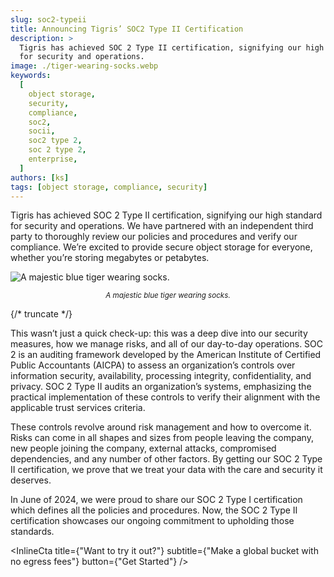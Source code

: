 ```yaml
---
slug: soc2-typeii
title: Announcing Tigris’ SOC2 Type II Certification
description: >
  Tigris has achieved SOC 2 Type II certification, signifying our high standard
  for security and operations.
image: ./tiger-wearing-socks.webp
keywords:
  [
    object storage,
    security,
    compliance,
    soc2,
    socii,
    soc2 type 2,
    soc 2 type 2,
    enterprise,
  ]
authors: [ks]
tags: [object storage, compliance, security]
---
```



Tigris has achieved SOC 2 Type II certification, signifying our high standard
for security and operations. We have partnered with an independent third party
to thoroughly review our policies and procedures and verify our compliance.
We’re excited to provide secure object storage for everyone, whether you’re
storing megabytes or petabytes.

![A majestic blue tiger wearing socks.](./tiger-wearing-socks.webp)

<center>
  <small>
    <em>A majestic blue tiger wearing socks.</em>
  </small>
</center>

{/* truncate */}

This wasn’t just a quick check-up: this was a deep dive into our security
measures, how we manage risks, and all of our day-to-day operations. SOC 2 is an
auditing framework developed by the American Institute of Certified Public
Accountants (AICPA) to assess an organization’s controls over information
security, availability, processing integrity, confidentiality, and privacy. SOC
2 Type II audits an organization’s systems, emphasizing the practical
implementation of these controls to verify their alignment with the applicable
trust services criteria.

These controls revolve around risk management and how to overcome it. Risks can
come in all shapes and sizes from people leaving the company, new people joining
the company, external attacks, compromised dependencies, and any number of other
factors. By getting our SOC 2 Type II certification, we prove that we treat your
data with the care and security it deserves.

In June of 2024, we were proud to share our SOC 2 Type I certification which
defines all the policies and procedures. Now, the SOC 2 Type II certification
showcases our ongoing commitment to upholding those standards.

<InlineCta
  title={"Want to try it out?"}
  subtitle={"Make a global bucket with no egress fees"}
  button={"Get Started"}
/>

